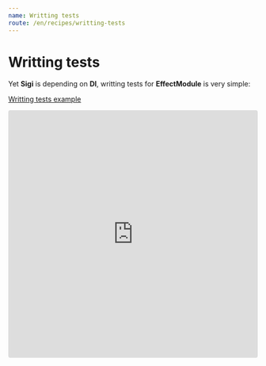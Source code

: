 ```yaml
---
name: Writting tests
route: /en/recipes/writting-tests
---
```


# Writting tests
Yet **Sigi** is depending on **DI**, writting tests for **EffectModule** is very simple:

[Writting tests example](https://codesandbox.io/s/sigi-recipes-writting-tests-wdvqr)
<iframe
  src="https://codesandbox.io/embed/sigi-recipes-writting-tests-wdvqr?fontsize=14&hidenavigation=1&module=%2Fsrc%2F__tests__%2Fapp.module.spec.ts&previewwindow=tests&theme=dark"
  style="width:100%; height:500px; border:0; border-radius: 4px; overflow:hidden;"
  title="sigi-recipes-writting-tests"
  allow="geolocation; microphone; camera; midi; vr; accelerometer; gyroscope; payment; ambient-light-sensor; encrypted-media; usb"
  sandbox="allow-modals allow-forms allow-popups allow-scripts allow-same-origin"
></iframe>
